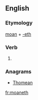 ==English==

===Etymology===
[[moan]] + [[-eth]]

===Verb===
{{head|en|verb form}}

# {{en-archaic third-person singular of|moan}}

===Anagrams===
* [[Thomean#English|Thomean]]

[[fr:moaneth]]
